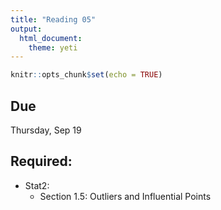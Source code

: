 ```yaml
---
title: "Reading 05"
output: 
  html_document: 
    theme: yeti
---
```


```r
knitr::opts_chunk$set(echo = TRUE)
```

## Due

Thursday, Sep 19

## Required:

- Stat2:
    + Section 1.5: Outliers and Influential Points
